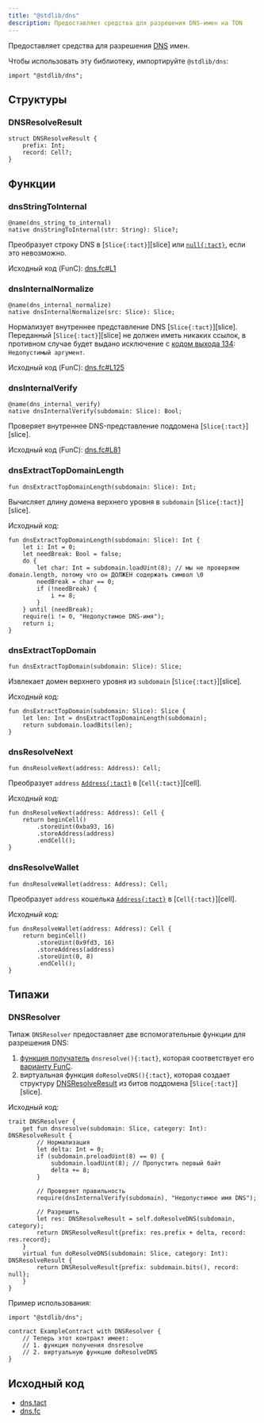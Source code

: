 ```yaml
---
title: "@stdlib/dns"
description: Предоставляет средства для разрешения DNS-имен на TON
---
```


Предоставляет средства для разрешения [DNS](https://docs.ton.org/participate/web3/dns) имен.

Чтобы использовать эту библиотеку, импортируйте `@stdlib/dns`:

```tact
import "@stdlib/dns";
```

## Структуры

### DNSResolveResult

```tact
struct DNSResolveResult {
    prefix: Int;
    record: Cell?;
}
```

## Функции

### dnsStringToInternal

```tact
@name(dns_string_to_internal)
native dnsStringToInternal(str: String): Slice?;
```

Преобразует строку DNS в [`Slice{:tact}`][slice] или [`null{:tact}`](/ru/book/optionals), если это невозможно.

Исходный код (FunC): [dns.fc#L1](https://github.com/tact-lang/tact/blob/e69c7fc99dc9be3fa5ff984456c03ffe8fed3677/stdlib/libs/dns.fc#L1)

### dnsInternalNormalize

```tact
@name(dns_internal_normalize)
native dnsInternalNormalize(src: Slice): Slice;
```

Нормализует внутреннее представление DNS [`Slice{:tact}`][slice]. Переданный [`Slice{:tact}`][slice] не должен иметь никаких ссылок, в противном случае будет выдано исключение с [кодом выхода 134](/ru/book/exit-codes#134): `Недопустимый аргумент`.

Исходный код (FunC): [dns.fc#L125](https://github.com/tact-lang/tact/blob/e69c7fc99dc9be3fa5ff984456c03ffe8fed3677/stdlib/libs/dns.fc#L125)

### dnsInternalVerify

```tact
@name(dns_internal_verify)
native dnsInternalVerify(subdomain: Slice): Bool;
```

Проверяет внутреннее DNS-представление поддомена [`Slice{:tact}`][slice].

Исходный код (FunC): [dns.fc#L81](https://github.com/tact-lang/tact/blob/e69c7fc99dc9be3fa5ff984456c03ffe8fed3677/stdlib/libs/dns.fc#L81)

### dnsExtractTopDomainLength

```tact
fun dnsExtractTopDomainLength(subdomain: Slice): Int;
```

Вычисляет длину домена верхнего уровня в `subdomain` [`Slice{:tact}`][slice].

Исходный код:

```tact
fun dnsExtractTopDomainLength(subdomain: Slice): Int {
    let i: Int = 0;
    let needBreak: Bool = false;
    do {
        let char: Int = subdomain.loadUint(8); // мы не проверяем domain.length, потому что он ДОЛЖЕН содержать символ \0
        needBreak = char == 0;
        if (!needBreak) {
            i += 8;
        }
    } until (needBreak);
    require(i != 0, "Недопустимое DNS-имя");
    return i;
}
```

### dnsExtractTopDomain

```tact
fun dnsExtractTopDomain(subdomain: Slice): Slice;
```

Извлекает домен верхнего уровня из `subdomain` [`Slice{:tact}`][slice].

Исходный код:

```tact
fun dnsExtractTopDomain(subdomain: Slice): Slice {
    let len: Int = dnsExtractTopDomainLength(subdomain);
    return subdomain.loadBits(len);
}
```

### dnsResolveNext

```tact
fun dnsResolveNext(address: Address): Cell;
```

Преобразует `address` [`Address{:tact}`][p] в [`Cell{:tact}`][cell].

Исходный код:

```tact
fun dnsResolveNext(address: Address): Cell {
    return beginCell()
        .storeUint(0xba93, 16)
        .storeAddress(address)
        .endCell();
}
```

### dnsResolveWallet

```tact
fun dnsResolveWallet(address: Address): Cell;
```

Преобразует `address` кошелька [`Address{:tact}`][p] в [`Cell{:tact}`][cell].

Исходный код:

```tact
fun dnsResolveWallet(address: Address): Cell {
    return beginCell()
        .storeUint(0x9fd3, 16)
        .storeAddress(address)
        .storeUint(0, 8)
        .endCell();
}
```

## Типажи

### DNSResolver

Типаж `DNSResolver` предоставляет две вспомогательные функции для разрешения DNS:

1. [функция получатель](/ru/book/functions#getter-functions) `dnsresolve(){:tact}`, которая соответствует его [варианту FunC](https://docs.ton.org/develop/howto/subresolvers#dnsresolve-code).
2. виртуальная функция `doResolveDNS(){:tact}`, которая создает структуру [DNSResolveResult](#dnsresolveresult) из битов поддомена [`Slice{:tact}`][slice].

Исходный код:

```tact
trait DNSResolver {
    get fun dnsresolve(subdomain: Slice, category: Int): DNSResolveResult {
        // Нормализация
        let delta: Int = 0;
        if (subdomain.preloadUint(8) == 0) {
            subdomain.loadUint(8); // Пропустить первый байт
            delta += 8;
        }

        // Проверяет правильность
        require(dnsInternalVerify(subdomain), "Недопустимое имя DNS");

        // Разрешить
        let res: DNSResolveResult = self.doResolveDNS(subdomain, category);
        return DNSResolveResult{prefix: res.prefix + delta, record: res.record};
    }
    virtual fun doResolveDNS(subdomain: Slice, category: Int): DNSResolveResult {
        return DNSResolveResult{prefix: subdomain.bits(), record: null};
    }
}
```

Пример использования:

```tact
import "@stdlib/dns";

contract ExampleContract with DNSResolver {
    // Теперь этот контракт имеет:
    // 1. функция получения dnsresolve
    // 2. виртуальную функцию doResolveDNS
}
```

## Исходный код

- [dns.tact](https://github.com/tact-lang/tact/blob/61541b7783098e1af669faccd7d2334c10981c72/stdlib/libs/dns.tact)
- [dns.fc](https://github.com/tact-lang/tact/blob/e69c7fc99dc9be3fa5ff984456c03ffe8fed3677/stdlib/libs/dns.fc)

[p]: /ru/book/types#primitive-types
[клетка]: /ru/book/cells#cells
[нарезать]: /ru/book/cells#slices
